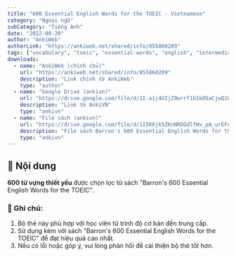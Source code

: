 ```yaml
---
title: "600 Essential English Words for the TOEIC - Vietnamese"
category: "Ngoại ngữ"
subCategory: "Tiếng Anh"
date: "2022-08-20"
author: "AnkiWeb"
authorLink: "https://ankiweb.net/shared/info/855860209"
tags: ["vocabulary", "toeic", "essential-words", "english", "intermediate"]
downloads:
  - name: "AnkiWeb (chính chủ)"
    url: "https://ankiweb.net/shared/info/855860209"
    description: "Link chính từ AnkiWeb"
    type: "author"
  - name: "Google Drive (ankivn)"
    url: "https://drive.google.com/file/d/1I-a1j4UIjZ9wrrf1b1k05aCjwQ1UBDk6/view?usp=sharing"
    description: "Link từ AnkiVN"
    type: "ankivn"
  - name: "File sách (ankivn)"
    url: "https://drive.google.com/file/d/1I5K8jk5ZKnNRDGdlfWv_pA_urEFn84Uu/view?usp=sharing"
    description: "File sách Barron's 600 Essential English Words for the TOEIC"
    type: "ankivn"
---
```



## 📝 Nội dung

**600 từ vựng thiết yếu** được chọn lọc từ sách "Barron's 600 Essential English Words for the TOEIC".

### 💬 Ghi chú:

1. Bộ thẻ này phù hợp với học viên từ trình độ cơ bản đến trung cấp.
2. Sử dụng kèm với sách "Barron's 600 Essential English Words for the TOEIC" để đạt hiệu quả cao nhất.
3. Nếu có lỗi hoặc góp ý, vui lòng phản hồi để cải thiện bộ thẻ tốt hơn.